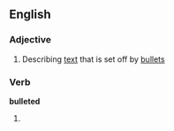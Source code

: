 ==English==

===Adjective===
{{en-adj|-}}

#Describing [[text]] that is set off by [[bullet]]s

===Verb===
'''bulleted'''

#{{past of|[[bullet]]}}